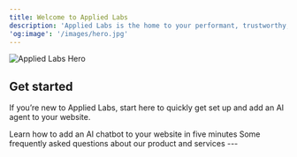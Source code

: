 ```yaml
---
title: Welcome to Applied Labs
description: 'Applied Labs is the home to your performant, trustworthy, and intelligent AI agents to serve your customer support, sales, and marketing needs.'
'og:image': '/images/hero.jpg'
---
```


<img
  className="block"
  src="/images/meta.jpg"
  alt="Applied Labs Hero"
/>

## Get started

If you’re new to Applied Labs, start here to quickly get set up and add an AI agent to your website.



<CardGroup cols={2}>
  <Card
    title="Quickstart"
    icon="pen-to-square"
    href="/quickstart"
  >
    Learn how to add an AI chatbot to your website in five minutes
  </Card>
  <Card
    title="FAQ"
    icon="question"
    href="/faq"
  >
    Some frequently asked questions about our product and services
  </Card>
</CardGroup>
---